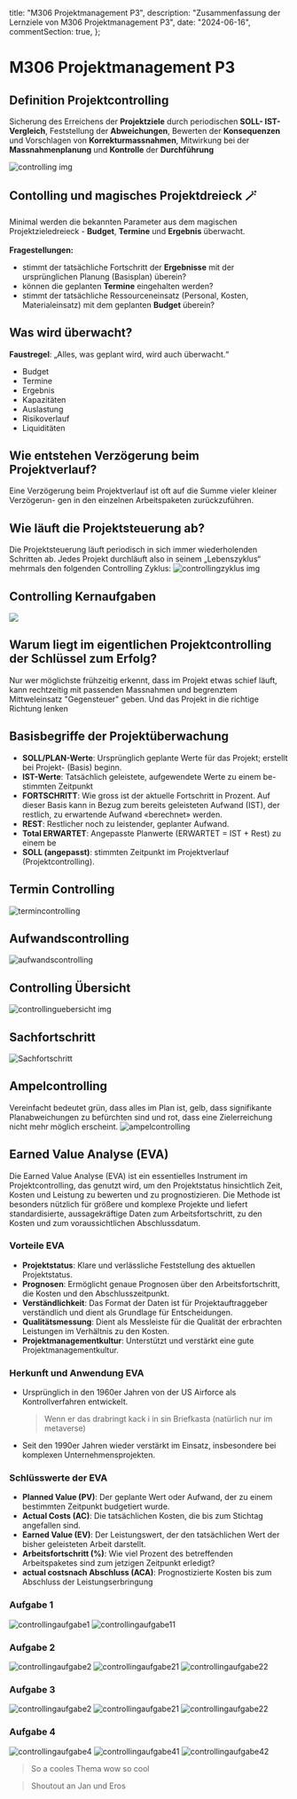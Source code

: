   title: "M306 Projektmanagement P3",
  description: "Zusammenfassung der Lernziele von M306 Projektmanagement P3",
  date: "2024-06-16",
  commentSection: true,
};

# M306 Projektmanagement P3

## Definition Projektcontrolling

Sicherung des Erreichens der **Projektziele** durch periodischen **SOLL- IST-Vergleich**, Feststellung der **Abweichungen**, Bewerten der **Konsequenzen** und Vorschlagen von **Korrekturmassnahmen**, Mitwirkung bei der **Massnahmenplanung** und **Kontrolle** der **Durchführung**

![controlling img](/3lehrjahr/controlling.png)

## Contolling und magisches Projektdreieck 🪄

Minimal werden die bekannten Parameter aus dem magischen Projektzieledreieck - **Budget**, **Termine** und **Ergebnis** überwacht.\
\
**Fragestellungen:**

- stimmt der tatsächliche Fortschritt der **Ergebnisse** mit der ursprünglichen Planung (Basisplan) überein?
- können die geplanten **Termine** eingehalten werden?
- stimmt der tatsächliche Ressourceneinsatz (Personal, Kosten, Materialeinsatz) mit
  dem geplanten **Budget** überein?

## Was wird überwacht?

**Faustregel**: „Alles, was geplant wird, wird auch überwacht.“

- Budget
- Termine
- Ergebnis
- Kapazitäten
- Auslastung
- Risikoverlauf
- Liquiditäten

## Wie entstehen Verzögerung beim Projektverlauf?

Eine Verzögerung beim Projektverlauf ist oft auf die Summe vieler kleiner Verzögerun- gen in den einzelnen Arbeitspaketen zurückzuführen.

## Wie läuft die Projektsteuerung ab?

Die Projektsteuerung läuft periodisch in sich immer wiederholenden Schritten ab. Jedes Projekt durchläuft also in seinem „Lebenszyklus“ mehrmals den folgenden Controlling Zyklus:
![controllingzyklus img](/3lehrjahr/controllingzyklus.png)

## Controlling Kernaufgaben

![](/3lehrjahr/controllingkernaufgaben.png)

## Warum liegt im eigentlichen Projektcontrolling der Schlüssel zum Erfolg?

Nur wer möglichste frühzeitig erkennt, dass im Projekt etwas schief läuft, kann rechtzeitig mit passenden Massnahmen und begrenztem Mittweleinsatz "Gegensteuer" geben. Und das Projekt in die richtige Richtung lenken

## Basisbegriffe der Projektüberwachung

- **SOLL/PLAN-Werte**: Ursprünglich geplante Werte für das Projekt; erstellt bei Projekt-
  (Basis) beginn.
- **IST-Werte**: Tatsächlich geleistete, aufgewendete Werte zu einem be-
  stimmten Zeitpunkt
- **FORTSCHRITT**: Wie gross ist der aktuelle Fortschritt in Prozent. Auf dieser Basis
  kann in Bezug zum bereits geleisteten Aufwand (IST), der restlich,
  zu erwartende Aufwand «berechnet» werden.
- **REST**: Restlicher noch zu leistender, geplanter Aufwand.
- **Total ERWARTET**: Angepasste Planwerte (ERWARTET = IST + Rest) zu einem be
- **SOLL (angepasst)**: stimmten Zeitpunkt im Projektverlauf (Projektcontrolling).

## Termin Controlling

![termincontrolling](/3lehrjahr/termincontrolling.png)

## Aufwandscontrolling

![aufwandscontrolling](/3lehrjahr/aufwandscontrolling.png)

## Controlling Übersicht

![controllinguebersicht img](/3lehrjahr/controllinguebersicht.png)

## Sachfortschritt

![Sachfortschritt](/3lehrjahr/sachfortschritt.png)

## Ampelcontrolling

Vereinfacht bedeutet grün, dass alles im Plan ist, gelb, dass signifikante
Planabweichungen zu befürchten sind und rot, dass eine Zielerreichung nicht mehr möglich erscheint.
![ampelcontrolling](/3lehrjahr/ampelcontrolling.png)

## Earned Value Analyse (EVA)

Die Earned Value Analyse (EVA) ist ein essentielles Instrument im Projektcontrolling, das genutzt wird, um den Projektstatus hinsichtlich Zeit, Kosten und Leistung zu bewerten und zu prognostizieren. Die Methode ist besonders nützlich für größere und komplexe Projekte und liefert standardisierte, aussagekräftige Daten zum Arbeitsfortschritt, zu den Kosten und zum voraussichtlichen Abschlussdatum.

### Vorteile EVA

- **Projektstatus**: Klare und verlässliche Feststellung des aktuellen Projektstatus.
- **Prognosen**: Ermöglicht genaue Prognosen über den Arbeitsfortschritt, die Kosten und den Abschlusszeitpunkt.
- **Verständlichkeit**: Das Format der Daten ist für Projektauftraggeber verständlich und dient als Grundlage für Entscheidungen.
- **Qualitätsmessung**: Dient als Messleiste für die Qualität der erbrachten Leistungen im Verhältnis zu den Kosten.
- **Projektmanagementkultur**: Unterstützt und verstärkt eine gute Projektmanagementkultur.

### Herkunft und Anwendung EVA

- Ursprünglich in den 1960er Jahren von der US Airforce als Kontrollverfahren entwickelt.
  > Wenn er das drabringt kack i in sin Briefkasta (natürlich nur im metaverse)
- Seit den 1990er Jahren wieder verstärkt im Einsatz, insbesondere bei komplexen Unternehmensprojekten.

### Schlüsswerte der EVA

- **Planned Value (PV)**: Der geplante Wert oder Aufwand, der zu einem bestimmten Zeitpunkt budgetiert wurde.
- **Actual Costs (AC)**: Die tatsächlichen Kosten, die bis zum Stichtag angefallen sind.
- **Earned Value (EV)**: Der Leistungswert, der den tatsächlichen Wert der bisher geleisteten Arbeit darstellt.
- **Arbeitsfortschritt (%)**: Wie viel Prozent des betreffenden Arbeitspaketes sind zum jetzigen Zeitpunkt erledigt?
- **actual costsnach Abschluss (ACA)**: Prognostizierte Kosten bis zum Abschluss der Leistungserbringung

### Aufgabe 1

![controllingaufgabe1](/3lehrjahr/controllingaufgabe1.png)
![controllingaufgabe11](/3lehrjahr/controllingaufgabe11.png)

### Aufgabe 2

![controllingaufgabe2](/3lehrjahr/controllingaufgabe2.png)
![controllingaufgabe21](/3lehrjahr/controllingaufgabe21.png)
![controllingaufgabe22](/3lehrjahr/controllingaufgabe22.png)

### Aufgabe 3

![controllingaufgabe2](/3lehrjahr/controllingaufgabe3.png)
![controllingaufgabe21](/3lehrjahr/controllingaufgabe31.png)
![controllingaufgabe22](/3lehrjahr/controllingaufgabe32.png)

### Aufgabe 4

![controllingaufgabe4](/3lehrjahr/controllingaufgabe4.png)
![controllingaufgabe41](/3lehrjahr/controllingaufgabe41.png)
![controllingaufgabe42](/3lehrjahr/controllingaufgabe42.png)

> So a cooles Thema wow so cool

> Shoutout an Jan und Eros
